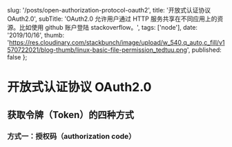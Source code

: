 
  slug: '/posts/open-authorization-protocol-oauth2',
  title: '开放式认证协议 OAuth2.0',
  subTitle: 'OAuth2.0 允许用户通过 HTTP 服务共享在不同应用上的资源。比如使用 github 账户登陆 stackoverflow。',
  tags: ['node'],
  date: '2019/10/16',
  thumb:
    'https://res.cloudinary.com/stackbunch/image/upload/w_540,q_auto,c_fill/v1570722021/blog-thumb/linux-basic-file-permission_tedtuu.png',
  published: false
};


# 开放式认证协议 OAuth2.0

## 获取令牌（Token）的四种方式

### 方式一：授权码（authorization code）
